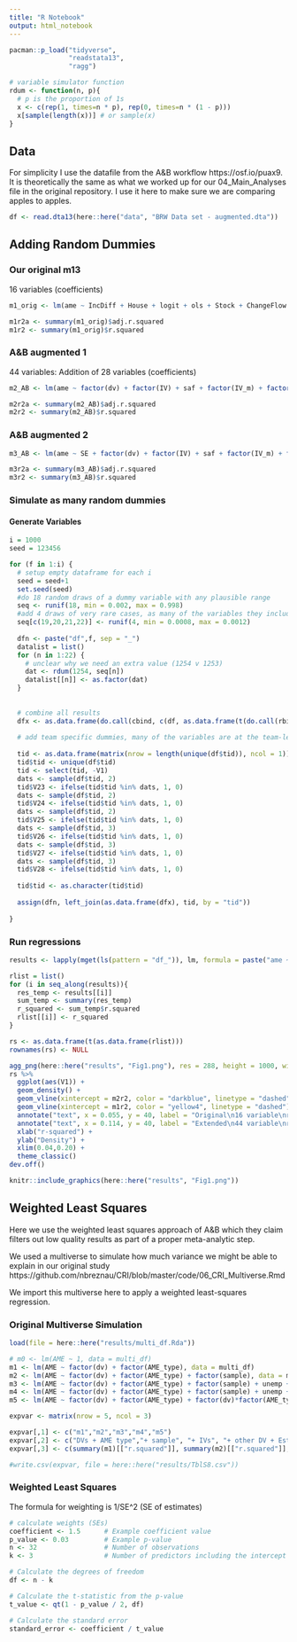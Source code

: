 ```yaml
---
title: "R Notebook"
output: html_notebook
---
```


 

```r
pacman::p_load("tidyverse",
               "readstata13",
               "ragg")

# variable simulator function
rdum <- function(n, p){
  # p is the proportion of 1s
  x <- c(rep(1, times=n * p), rep(0, times=n * (1 - p)))
  x[sample(length(x))] # or sample(x)
}

```

## Data

For simplicity I use the datafile from the A&B workflow https://osf.io/puax9. It is theoretically the same as what we worked up for our 04_Main_Analyses file in the original repository. I use it here to make sure we are comparing apples to apples.

```r
df <- read.dta13(here::here("data", "BRW Data set - augmented.dta"))
```

## Adding Random Dummies

### Our original m13

16 variables (coefficients)
```r
m1_orig <- lm(ame ~ IncDiff + House + logit + ols + Stock + ChangeFlow + w1996 + w2006*w2016 + orig13 + eeurope + allavailable + twowayfe + cy + total_score, data = df)

m1r2a <- summary(m1_orig)$adj.r.squared
m1r2 <- summary(m1_orig)$r.squared
```

### A&B augmented 1

44 variables: Addition of 28 variables (coefficients)
```r
m2_AB <- lm(ame ~ factor(dv) + factor(IV) + saf + factor(IV_m) + factor(IV_s) + w1985 + w1990 + w1996 + w2006*w2016 + w2016 + orig13 + eeurope + allavailable + twowayfe + cy + as.numeric(total_score), data = df)

m2r2a <- summary(m2_AB)$adj.r.squared
m2r2 <- summary(m2_AB)$r.squared

```

### A&B augmented 2
```r
m3_AB <- lm(ame ~ SE + factor(dv) + factor(IV) + saf + factor(IV_m) + factor(IV_s) + factor(IV_t) + factor(IV_e) + squared_imm + logit + lpm + ols + ologit + mlogit + ml_glm + bayes + mlwin + mplus + dichotomize + categorical + mmodel + anynonlin + w1985 + w1990 + w1996 + w2006*w2016 + w2016 + mlm_re + mlm_fe + hybrid_mlm + orig13 + eeurope + allavailable + twowayfe + cy + as.numeric(total_score), data = df)

m3r2a <- summary(m3_AB)$adj.r.squared
m3r2 <- summary(m3_AB)$r.squared
```

### Simulate as many random dummies

#### Generate Variables
```r

i = 1000
seed = 123456

for (f in 1:i) {
  # setup empty dataframe for each i
  seed = seed+1
  set.seed(seed)
  #do 18 random draws of a dummy variable with any plausible range
  seq <- runif(18, min = 0.002, max = 0.998)
  #add 4 draws of very rare cases, as many of the variables they included identify specific teams or just a few teams or models, make these by team as well
  seq[c(19,20,21,22)] <- runif(4, min = 0.0008, max = 0.0012)
  
  dfn <- paste("df",f, sep = "_")
  datalist = list()
  for (n in 1:22) {
    # unclear why we need an extra value (1254 v 1253)
    dat <- rdum(1254, seq[n])
    datalist[[n]] <- as.factor(dat)
  }
  
  
  # combine all results
  dfx <- as.data.frame(do.call(cbind, c(df, as.data.frame(t(do.call(rbind, datalist))))))
  
  # add team specific dummies, many of the variables are at the team-level and unique to just a few teams, so this mirrors reality in the simulation
  
  tid <- as.data.frame(matrix(nrow = length(unique(df$tid)), ncol = 1))
  tid$tid <- unique(df$tid)
  tid <- select(tid, -V1)
  dats <- sample(df$tid, 2)
  tid$V23 <- ifelse(tid$tid %in% dats, 1, 0)
  dats <- sample(df$tid, 2)
  tid$V24 <- ifelse(tid$tid %in% dats, 1, 0)
  dats <- sample(df$tid, 2)
  tid$V25 <- ifelse(tid$tid %in% dats, 1, 0)
  dats <- sample(df$tid, 3)
  tid$V26 <- ifelse(tid$tid %in% dats, 1, 0)
  dats <- sample(df$tid, 3)
  tid$V27 <- ifelse(tid$tid %in% dats, 1, 0)
  dats <- sample(df$tid, 3)
  tid$V28 <- ifelse(tid$tid %in% dats, 1, 0)
  
  tid$tid <- as.character(tid$tid)
  
  assign(dfn, left_join(as.data.frame(dfx), tid, by = "tid"))
  
}

```

### Run regressions

```r

results <- lapply(mget(ls(pattern = "df_")), lm, formula = paste("ame ~", "IncDiff + House + logit + ols + Stock + ChangeFlow + w1996 + w2006*w2016 + orig13 + eeurope + allavailable + twowayfe + cy + as.numeric(total_score)", " + ", paste(paste0('V', 1:28), collapse="+")))

rlist = list()
for (i in seq_along(results)){
  res_temp <- results[[i]]
  sum_temp <- summary(res_temp)
  r_squared <- sum_temp$r.squared
  rlist[[i]] <- r_squared
}

rs <- as.data.frame(t(as.data.frame(rlist)))
rownames(rs) <- NULL

```



```r
agg_png(here::here("results", "Fig1.png"), res = 288, height = 1000, width = 2000)
rs %>%
  ggplot(aes(V1)) +
  geom_density() +
  geom_vline(xintercept = m2r2, color = "darkblue", linetype = "dashed") +
  geom_vline(xintercept = m1r2, color = "yellow4", linetype = "dashed") +
  annotate("text", x = 0.055, y = 40, label = "Original\n16 variable\nregression", color = "yellow4", size = 3, hjust = 1) +
  annotate("text", x = 0.114, y = 40, label = "Extended\n44 variable\nregression", color = "darkblue", size = 3, hjust = 0) +
  xlab("r-squared") +
  ylab("Density") +
  xlim(0.04,0.20) +
  theme_classic()
dev.off()

knitr::include_graphics(here::here("results", "Fig1.png"))
```

## Weighted Least Squares

Here we use the weighted least squares approach of A&B which they claim filters out low quality results as part of a proper meta-analytic step.

We used a multiverse to simulate how much variance we might be able to explain in our original study
https://github.com/nbreznau/CRI/blob/master/code/06_CRI_Multiverse.Rmd

We import this multiverse here to apply a weighted least-squares regression.

### Original Multiverse Simulation

```r
load(file = here::here("results/multi_df.Rda"))

# m0 <- lm(AME ~ 1, data = multi_df)
m1 <- lm(AME ~ factor(dv) + factor(AME_type), data = multi_df)
m2 <- lm(AME ~ factor(dv) + factor(AME_type) + factor(sample), data = multi_df)
m3 <- lm(AME ~ factor(dv) + factor(AME_type) + factor(sample) + unemp + socx + gdp + otherdv, data = multi_df)
m4 <- lm(AME ~ factor(dv) + factor(AME_type) + factor(sample) + unemp + socx + gdp + otherdv + factor(mator), data = multi_df)
m5 <- lm(AME ~ factor(dv) + factor(AME_type) + factor(dv)*factor(AME_type) + factor(sample) + unemp + socx + gdp + otherdv + factor(mator), data = multi_df)

expvar <- matrix(nrow = 5, ncol = 3)

expvar[,1] <- c("m1","m2","m3","m4","m5")
expvar[,2] <- c("DVs + AME type","+ sample", "+ IVs", "+ other DV + Estimator", "DV*Type interaction")
expvar[,3] <- c(summary(m1)[["r.squared"]], summary(m2)[["r.squared"]], summary(m3)[["r.squared"]], summary(m4)[["r.squared"]], summary(m5)[["r.squared"]])

#write.csv(expvar, file = here::here("results/TblS8.csv"))
```

### Weighted Least Squares

The formula for weighting is 1/SE^2 (SE of estimates)

```r
# calculate weights (SEs)
coefficient <- 1.5      # Example coefficient value
p_value <- 0.03         # Example p-value
n <- 32                 # Number of observations
k <- 3                  # Number of predictors including the intercept

# Calculate the degrees of freedom
df <- n - k

# Calculate the t-statistic from the p-value
t_value <- qt(1 - p_value / 2, df)

# Calculate the standard error
standard_error <- coefficient / t_value
```

